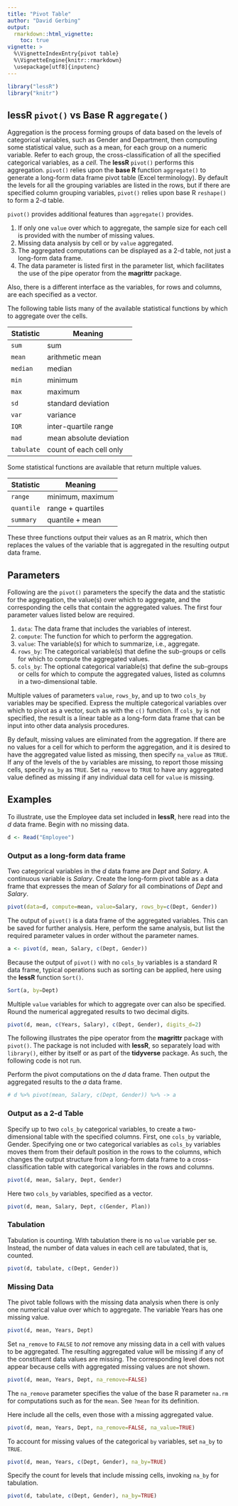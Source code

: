 ```yaml
---
title: "Pivot Table"
author: "David Gerbing"
output: 
  rmarkdown::html_vignette:
    toc: true
vignette: >
  %\VignetteIndexEntry{pivot table}
  %\VignetteEngine{knitr::rmarkdown}
  \usepackage[utf8]{inputenc}
---
```


```r
library("lessR")
library("knitr")
```


## __lessR__ `pivot()` vs __Base R__ `aggregate()`

Aggregation is the process forming groups of data based on the levels of categorical variables, such as Gender and Department, then computing some statistical value, such as a mean, for each group on a numeric variable. Refer to each group, the cross-classification of all the specified categorical variables, as a _cell_.  The __lessR__ `pivot()` performs this aggregation. `pivot()` relies upon the __base R__ function `aggregate()` to generate a long-form data frame pivot table (Excel terminology). By default the levels for all the grouping variables are listed in the rows, but if there are specified column grouping variables, `pivot()` relies upon base R `reshape()` to form a 2-d table. 

`pivot()` provides additional features than `aggregate()` provides. 

1. If only one `value` over which to aggregate, the sample size for each cell is provided with the number of missing values.
1. Missing data analysis by cell or by `value` aggregated. 
1. The aggregated computations can be displayed as a 2-d table, not just a long-form data frame.
1. The data parameter is listed first in the parameter list, which facilitates the use of the pipe operator from the __magrittr__ package. 

Also, there is a different interface as the \code{by} variables, for rows and columns, are each specified as a vector.

The following table lists many of the available statistical functions by which to aggregate over the cells.

Statistic | Meaning
----------- | ------------------------
`sum` | sum
`mean` | arithmetic mean
`median` | median
`min` | minimum
`max` | maximum
`sd` | standard deviation
`var` | variance
`IQR` | inter-quartile range
`mad` | mean absolute deviation
`tabulate` | count of each cell only

Some statistical functions are available that return multiple values.

Statistic | Meaning
----------- | -----------------
`range` | minimum, maximum
`quantile` | range + quartiles
`summary` | quantile + mean

These three functions output their values as an R matrix, which then replaces the values of the variable that is aggregated in the resulting output data frame.


## Parameters

Following are the `pivot()` parameters the specify the data and the statistic for the aggregation, the value(s) over which to aggregate, and the corresponding the cells that contain the aggregated values. The first four parameter values listed below are required.

1. `data`: The data frame that includes the variables of interest.
1. `compute`: The function for which to perform the aggregation.
1. `value`: The variable(s) for which to summarize, i.e., aggregate. 
1. `rows_by`: The categorical variable(s) that define the sub-groups or cells for which to compute the aggregated values. 
1. `cols_by`: The optional categorical variable(s) that define the sub-groups or cells for which to compute the aggregated values, listed as columns in a two-dimensional table. 

Multiple values of parameters `value`, `rows_by`, and up to two `cols_by` variables may be specified. Express the multiple categorical variables over which to pivot as a vector, such as with the `c()` function. If `cols_by` is not specified, the result is a linear table as a long-form data frame that can be input into other data analysis procedures.

By default, missing values are eliminated from the aggregation. If there are no values for a cell for which to perform the aggregation, and it is desired to have the aggregated value listed as missing, then specify `na_value` as `TRUE`. If any of the levels of the `by` variables are missing, to report those missing cells, specify `na_by` as `TRUE`. Set `na_remove` to `TRUE` to have any aggregated value defined as missing if any individual data cell for `value` is missing.


## Examples

To illustrate, use the Employee data set included in __lessR__, here read into the _d_ data frame. Begin with no missing data.

```r
d <- Read("Employee")
```


### Output as a long-form data frame

Two categorical variables in the _d_ data frame are _Dept_ and _Salary_. A continuous variable is _Salary_. Create the long-form pivot table as a data frame that expresses the mean of _Salary_ for all combinations of _Dept_ and _Salary_.
```r
pivot(data=d, compute=mean, value=Salary, rows_by=c(Dept, Gender))
```


The output of `pivot()` is a data frame of the aggregated variables. This can be saved for further analysis. Here, perform the same analysis, but list the required parameter values in order without the parameter names.

```r
a <- pivot(d, mean, Salary, c(Dept, Gender))
```

Because the output of `pivot()` with no `cols_by` variables is a standard R data frame, typical operations such as sorting can be applied, here using the __lessR__ function `Sort()`. 

```r
Sort(a, by=Dept)
```

Multiple `value` variables for which to aggregate over can also be specified. Round the numerical aggregated results to two decimal digits.

```r
pivot(d, mean, c(Years, Salary), c(Dept, Gender), digits_d=2)
```


The following illustrates the pipe operator from the __magrittr__ package with `pivot()`. The package is not included with __lessR__, so separately load with `library()`, either by itself or as part of the __tidyverse__ package. As such, the following code is not run.

Perform the pivot computations on the _d_ data frame. Then output the aggregated results to the _a_ data frame.

```r
# d %>% pivot(mean, Salary, c(Dept, Gender)) %>% -> a
```



### Output as a 2-d Table

Specify up to two `cols_by` categorical variables, to create a two-dimensional table with the specified columns. First, one `cols_by` variable, Gender. Specifying one or two categorical variables as `cols_by` variables moves them from their default position in the rows to the columns, which changes the output structure from a long-form data frame to a cross-classification table with categorical variables in the rows and columns. 

```r
pivot(d, mean, Salary, Dept, Gender)
```

Here two `cols_by` variables, specified as a vector.

```r
pivot(d, mean, Salary, Dept, c(Gender, Plan))
```


### Tabulation

Tabulation is counting. With tabulation there is no `value` variable per se. Instead, the number of data values in each cell are tabulated, that  is, counted.

```r
pivot(d, tabulate, c(Dept, Gender))
```


### Missing Data

The pivot table follows with the missing data analysis when there is only one numerical value over which to aggregate. The variable Years has one missing value.

```r
pivot(d, mean, Years, Dept)
```

Set `na_remove` to `FALSE` to _not_ remove any missing data in a cell with values to be aggregated. The resulting aggregated value will be missing if any of the constituent data values are missing. The corresponding level does not appear because cells with aggregated missing values are not shown. 

```r
pivot(d, mean, Years, Dept, na_remove=FALSE)
```

The `na_remove` parameter specifies the value of the base R parameter `na.rm` for computations such as for the `mean`. See `?mean` for its definition. 

Here include all the cells, even those with a missing aggregated value.

```r
pivot(d, mean, Years, Dept, na_remove=FALSE, na_value=TRUE)
```

To account for missing values of the categorical `by` variables, set `na_by` to `TRUE`.

```r
pivot(d, mean, Years, c(Dept, Gender), na_by=TRUE)
```

Specify the count for levels that include missing cells, invoking `na_by` for tabulation.

```r
pivot(d, tabulate, c(Dept, Gender), na_by=TRUE)
```

